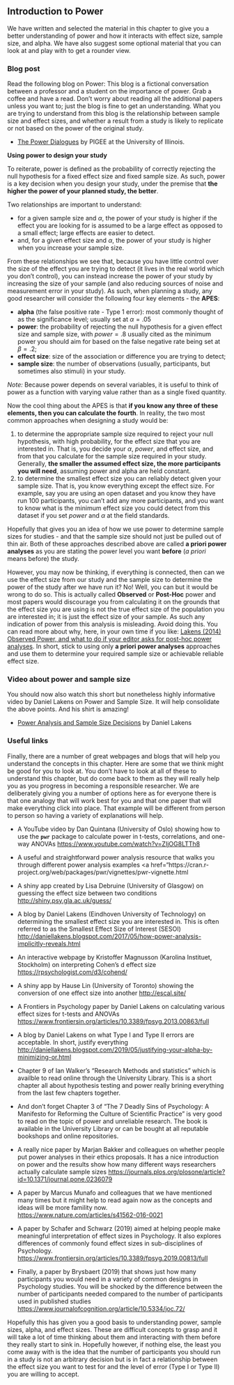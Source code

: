 ## Introduction to Power

We have written and selected the material in this chapter to give you a better understanding of power and how it interacts with effect size, sample size, and alpha. We have also suggest some optional material that you can look at and play with to get a rounder view.

### Blog post 

Read the following blog on Power: This blog is a fictional conversation between a professor and a student on the importance of power. Grab a coffee and have a read. Don't worry about reading all the additional papers unless you want to; just the blog is fine to get an understanding. What you are trying to understand from this blog is the relationship between sample size and effect sizes, and whether a result from a study is likely to replicate or not based on the power of the original study.

* <a href="https://pigee.wordpress.com/2016/09/13/the-power-dialogues/" target = "_blank">The Power Dialogues</a> by PIGEE at the University of Illinois.

**Using power to design your study**

To reiterate, power is defined as the probability of correctly rejecting the null hypothesis for a fixed effect size and fixed sample size. As such, power is a key decision when you design your study, under the premise that **the higher the power of your planned study, the better**. 

Two relationships are important to understand:

* for a given sample size and $\alpha$, the power of your study is higher if the effect you are looking for is assumed to be a large effect as opposed to a small effect; large effects are easier to detect. 
* and, for a given effect size and $\alpha$, the power of your study is higher when you increase your sample size. 

From these relationships we see that, because you have little control over the size of the effect you are trying to detect (it lives in the real world which you don't control), you can instead increase the power of your study by increasing the size of your sample (and also reducing sources of noise and measurement error in your study). As such, when planning a study, any good researcher will consider the following four key elements - the **APES**:

* **alpha** (the false positive rate - Type 1 error): most commonly thought of as the significance level; usually set at $\alpha = .05$
* **power**: the probability of rejecting the null hypothesis for a given effect size and sample size, with $power = .8$ usually cited as the minimum power you should aim for based on the false negative rate being set at $\beta = .2$;
* **effect size**: size of the association or difference you are trying to detect;
* **sample size**: the number of observations (usually, participants, but sometimes also stimuli) in your study.

*Note:* Because power depends on several variables, it is useful to think of power as a function with varying value rather than as a single fixed quantity.

Now the cool thing about the APES is that **if you know any three of these elements, then you can calculate the fourth**. In reality, the two most common approaches when designing a study would be:

1. to determine the appropriate sample size required to reject your null hypothesis, with high probability, for the effect size that you are interested in. That is, you decide your $\alpha$, $power$, and effect size, and from that you calculate for the sample size required in your study. Generally, **the smaller the assumed effect size, the more participants you will need**, assuming power and alpha are held constant.
2. to determine the smallest effect size you can reliably detect given your sample size. That is, you know everything except the effect size. For example, say you are using an open dataset and you know they have run 100 participants, you can't add any more participants, and you want to know what is the minimum effect size you could detect from this dataset if you set $power$ and $\alpha$ at the field standards.

Hopefully that gives you an idea of how we use power to determine sample sizes for studies - and that the sample size should not just be pulled out of thin air. Both of these approaches described above are called **a priori power analyses** as you are stating the power level you want **before** (*a priori* means before) the study.

However, you may now be thinking, if everything is connected, then can we use the effect size from our study and the sample size to determine the power of the study after we have run it? No! Well, you can but it would be wrong to do so. This is actually called **Observed** or **Post-Hoc** power and most papers would discourage you from calculating it on the grounds that the effect size you are using is not the true effect size of the population you are interested in; it is just the effect size of your sample. As such any indication of power from this analysis is misleading. Avoid doing this. You can read more about why, here, in your own time if you like: <a href="http://daniellakens.blogspot.com/2014/12/observed-power-and-what-to-do-if-your.html" target = "_blank"> Lakens (2014) Observed Power, and what to do if your editor asks for post-hoc power analyses</a>. In short, stick to using only **a priori power analyses** approaches and use them to determine your required sample size or achievable reliable effect size. 

### Video about power and sample size

You should now also watch this short but nonetheless highly informative video by Daniel Lakens on Power and Sample Size. It will help consolidate the above points. And his shirt is amazing!

* <a href = "https://www.youtube.com/watch?v=Lr-i4Ugoc5M&index=3&list=PLtAL5tCifMi5zG70dslERYcGApAQcvj1s" target = "_blank">Power Analysis and Sample Size Decisions</a> by Daniel Lakens


### Useful links

Finally, there are a number of great webpages and blogs that will help you understand the concepts in this chapter. Here are some that we think might be good for you to look at. You don't have to look at all of these to understand this chapter, but do come back to them as they will really help you as you progress in becoming a responsible researcher. We are deliberately giving you a number of options here as for everyone there is that one analogy that will work best for you and that one paper that will make everything click into place. That example will be different from person to person so having a variety of explanations will help.

* A YouTube video by Dan Quintana (University of Oslo) showing how to use the **`pwr`** package to calculate power in t-tests, correlations, and one-way ANOVAs <a href="https://www.youtube.com/watch?v=ZIjOG8LTTh8" target = "_blank">https://www.youtube.com/watch?v=ZIjOG8LTTh8</a>

* A useful and straightforward power analysis resource that walks you through different power analysis examples <a href="https://cran.r-project.org/web/packages/pwr/vignettes/pwr-vignette.html</a>

* A shiny app created by Lisa Debruine (University of Glasgow) on guessing the effect size between two conditions <a href="http://shiny.psy.gla.ac.uk/guess/" target = "_blank">http://shiny.psy.gla.ac.uk/guess/</a>

* A blog by Daniel Lakens (Eindhoven University of Technology) on determining the smallest effect size you are interested in. This is often referred to as the Smallest Effect Size of Interest (SESOI) <a href="http://daniellakens.blogspot.com/2017/05/how-power-analysis-implicitly-reveals.html" target = "_blank">http://daniellakens.blogspot.com/2017/05/how-power-analysis-implicitly-reveals.html</a>

* An interactive webpage by Kristoffer Magnusson (Karolina Instituet, Stockholm) on interpreting Cohen's d effect size <a href="https://rpsychologist.com/d3/cohend/" target = "_blank">https://rpsychologist.com/d3/cohend/</a>

* A shiny app by Hause Lin (University of Toronto) showing the conversion of one effect size into another <a href="http://escal.site/" target = "_blank">http://escal.site/</a>

* A Frontiers in Psychology paper by Daniel Lakens on calculating various effect sizes for t-tests and ANOVAs <a href="https://www.frontiersin.org/articles/10.3389/fpsyg.2013.00863/full" target = "_blank">https://www.frontiersin.org/articles/10.3389/fpsyg.2013.00863/full</a>

* A blog by Daniel Lakens on what Type I and Type II errors are acceptable. In short, justify everything <a href="http://daniellakens.blogspot.com/2019/05/justifying-your-alpha-by-minimizing-or.html" target = "_blank">http://daniellakens.blogspot.com/2019/05/justifying-your-alpha-by-minimizing-or.html</a>

* Chapter 9 of Ian Walker's "Research Methods and statistics" which is availble to read online through the University Library. This is a short chapter all about hypothesis testing and power really brining everything from the last few chapters together.

* And don't forget Chapter 3 of "The 7 Deadly Sins of Psychology: A Manifesto for Reforming the Culture of Scientific Practice" is very good to read on the topic of power and unreliable research. The book is available in the University Library or can be bought at all reputable bookshops and online repositories. 

* A really nice paper by Marjan Bakker and colleagues on whether people put power analyses in their ethics proposals. It has a nice introduction on power and the results show how many different ways researchers actually calculate sample sizes <a href="https://journals.plos.org/plosone/article?id=10.1371/journal.pone.0236079" target = "_blank">https://journals.plos.org/plosone/article?id=10.1371/journal.pone.0236079</a>

* A paper by Marcus Munafo and colleagues that we have mentioned many times but it might help to read again now as the concepts and ideas will be more famility now. <a href="https://www.nature.com/articles/s41562-016-0021" target = "_blank">https://www.nature.com/articles/s41562-016-0021</a>

* A paper by Schafer and Schwarz (2019) aimed at helping people make meaningful interpretation of effect sizes in Psychology. It also explores differences of commonly found effect sizes in sub-disciplines of Psychology. <a href = "https://www.frontiersin.org/articles/10.3389/fpsyg.2019.00813/full" target = "_blank">https://www.frontiersin.org/articles/10.3389/fpsyg.2019.00813/full</a>

* Finally, a paper by Brysbaert (2019) that shows just how many participants you would need in a variety of common designs in Psychology studies. You will be shocked by the difference between the number of participants needed compared to the number of participants used in published studies  <a href = "https://www.journalofcognition.org/article/10.5334/joc.72/" target = "_blank">https://www.journalofcognition.org/article/10.5334/joc.72/</a>


Hopefully this has given you a good basis to understanding power, sample sizes, alpha, and effect sizes. These are difficult concepts to grasp and it will take a lot of time thinking about them and interacting with them before they really start to sink in.  Hopefully however, if nothing else, the least you come away with is the idea that the number of participants you should run in a study is not an arbitrary decision but is in fact a relationship between the effect size you want to test for and the level of error (Type I or Type II) you are willing to accept.
